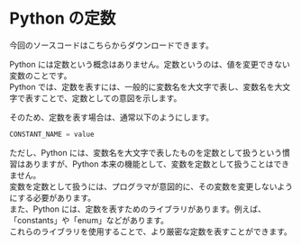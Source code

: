 
# Python の定数

今回のソースコードは<GetCodeLink>こちら</GetCodeLink>からダウンロードできます。

Python には定数という概念はありません。定数というのは、値を変更できない変数のことです。<br/>
Python では、定数を表すには、一般的に変数名を大文字で表し、変数名を大文字で表すことで、定数としての意図を示します。<br/>

そのため、定数を表す場合は、通常以下のようにします。

```python
CONSTANT_NAME = value
```

ただし、Python には、変数名を大文字で表したものを定数として扱うという慣習はありますが、Python 本来の機能として、変数を定数として扱うことはできません。<br/>
変数を定数として扱うには、プログラマが意図的に、その変数を変更しないようにする必要があります。<br/>
また、Python には、定数を表すためのライブラリがあります。例えば、「constants」や「enum」などがあります。<br/>
これらのライブラリを使用することで、より厳密な定数を表すことができます。
